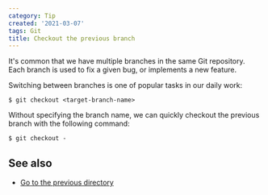 ```yaml
---
category: Tip
created: '2021-03-07'
tags: Git
title: Checkout the previous branch
---
```


It's common that we have multiple branches in the same Git repository. Each branch is used to fix a given bug, or implements a new feature.

Switching between branches is one of popular tasks in our daily work:

```shell
$ git checkout <target-branch-name>
```

Without specifying the branch name, we can quickly checkout the previous branch with the following command:

```shell
$ git checkout -
```

## See also

-   [Go to the previous directory](https://phuoc.ng/collection/tips/go-to-the-previous-directory/)
